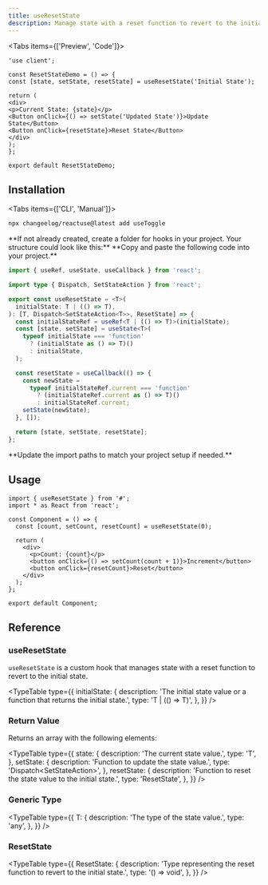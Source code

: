 ```yaml
---
title: useResetState
description: Manage state with a reset function to revert to the initial state
---
```


<Tabs items={['Preview', 'Code']}>
  <Tab value="Preview">
    <ResetStateDemo />
  </Tab>
  ```tsx tab="Code"
'use client';

const ResetStateDemo = () => {
const [state, setState, resetState] = useResetState('Initial State');

return (
<div>
<p>Current State: {state}</p>
<Button onClick={() => setState('Updated State')}>Update State</Button>
<Button onClick={resetState}>Reset State</Button>
</div>
);
};

export default ResetStateDemo;
```
</Tabs>

## Installation

<Tabs items={['CLI', 'Manual']}>
```bash tab="CLI"
npx changeelog/reactuse@latest add useToggle
```

  <Tab value="Manual">
<Steps>
<Step>
**If not already created, create a folder for hooks in your project. Your structure could look like this:**

<Files>
  <Folder name="app" defaultOpen>
    <File name="layout.tsx" />
    <File name="page.tsx" />
    <File name="global.css" />
  </Folder>
  <Folder name="components">
    <File name="button.tsx" />
    <File name="tabs.tsx" />
    <File name="dialog.tsx" />
  </Folder>
    <Folder name="hooks">
    <File name="hook.ts" />
    <File name="custom-hook.ts" />
  </Folder>
  <File name="package.json" />
</Files>
 </Step>
<Step>
**Copy and paste the following code into your project.**

```ts tab="Manual"
import { useRef, useState, useCallback } from 'react';

import type { Dispatch, SetStateAction } from 'react';

export const useResetState = <T>(
  initialState: T | (() => T),
): [T, Dispatch<SetStateAction<T>>, ResetState] => {
  const initialStateRef = useRef<T | (() => T)>(initialState);
  const [state, setState] = useState<T>(
    typeof initialState === 'function'
      ? (initialState as () => T)()
      : initialState,
  );

  const resetState = useCallback(() => {
    const newState =
      typeof initialStateRef.current === 'function'
        ? (initialStateRef.current as () => T)()
        : initialStateRef.current;
    setState(newState);
  }, []);

  return [state, setState, resetState];
};
```

</Step>
<Step>
**Update the import paths to match your project setup if needed.**
</Step>
</Steps></Tab>
  </Tabs>

## Usage

```tsx
import { useResetState } from '#';
import * as React from 'react';

const Component = () => {
  const [count, setCount, resetCount] = useResetState(0);

  return (
    <div>
      <p>Count: {count}</p>
      <button onClick={() => setCount(count + 1)}>Increment</button>
      <button onClick={resetCount}>Reset</button>
    </div>
  );
};

export default Component;
```

## Reference

### useResetState

`useResetState` is a custom hook that manages state with a reset function to revert to the initial state.

<TypeTable
  type={{
    initialState: {
      description:
        'The initial state value or a function that returns the initial state.',
      type: 'T | (() => T)',
    },
  }}
/>

### Return Value

Returns an array with the following elements:

<TypeTable
  type={{
    state: {
      description: 'The current state value.',
      type: 'T',
    },
    setState: {
      description: 'Function to update the state value.',
      type: 'Dispatch<SetStateAction<T>>',
    },
    resetState: {
      description: 'Function to reset the state value to the initial state.',
      type: 'ResetState',
    },
  }}
/>

### Generic Type

<TypeTable
  type={{
    T: {
      description: 'The type of the state value.',
      type: 'any',
    },
  }}
/>

### ResetState

<TypeTable
  type={{
    ResetState: {
      description:
        'Type representing the reset function to revert to the initial state.',
      type: '() => void',
    },
  }}
/>

